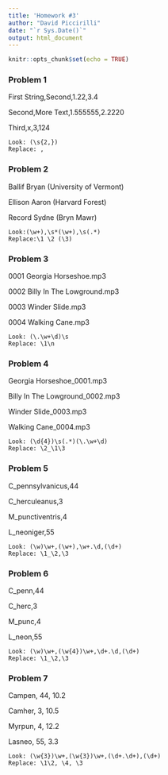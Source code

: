 ```yaml
---
title: 'Homework #3'
author: "David Piccirilli"
date: "`r Sys.Date()`"
output: html_document
---
```


```r
knitr::opts_chunk$set(echo = TRUE)
```
### Problem 1
First String,Second,1.22,3.4

Second,More Text,1.555555,2.2220

Third,x,3,124
```
Look: (\s{2,})
Replace: ,
```
### Problem 2
Ballif Bryan (University of Vermont)

Ellison Aaron (Harvard Forest)

Record Sydne (Bryn Mawr)
```
Look:(\w+),\s*(\w+),\s(.*)
Replace:\1 \2 (\3)
```

### Problem 3

0001 Georgia Horseshoe.mp3

0002 Billy In The Lowground.mp3

0003 Winder Slide.mp3

0004 Walking Cane.mp3

```
Look: (\.\w+\d)\s
Replace: \1\n
```

### Problem 4
Georgia Horseshoe_0001.mp3

Billy In The Lowground_0002.mp3

Winder Slide_0003.mp3

Walking Cane_0004.mp3

```
Look: (\d{4})\s(.*)(\.\w+\d)
Replace: \2_\1\3
```

### Problem 5
C_pennsylvanicus,44

C_herculeanus,3

M_punctiventris,4

L_neoniger,55

```
Look: (\w)\w+,(\w+),\w+.\d,(\d+)
Replace: \1_\2,\3
```

### Problem 6
C_penn,44

C_herc,3

M_punc,4

L_neon,55

```
Look: (\w)\w+,(\w{4})\w+,\d+.\d,(\d+)
Replace: \1_\2,\3
```

### Problem 7

Campen, 44, 10.2

Camher, 3, 10.5

Myrpun, 4, 12.2

Lasneo, 55, 3.3

```
Look: (\w{3})\w+,(\w{3})\w+,(\d+.\d+),(\d+)
Replace: \1\2, \4, \3
```